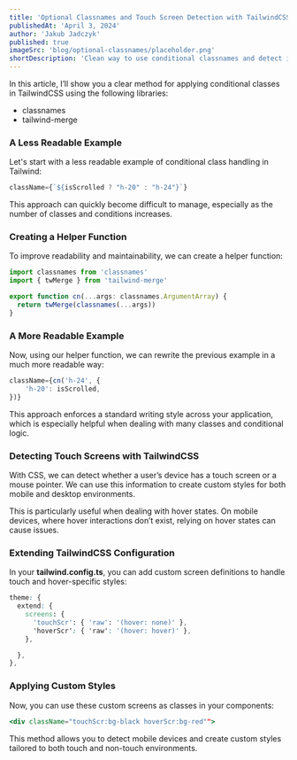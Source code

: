 ```yaml
---
title: 'Optional Classnames and Touch Screen Detection with TailwindCSS'
publishedAt: 'April 3, 2024'
author: 'Jakub Jadczyk'
published: true
imageSrc: 'blog/optional-classnames/placeholder.png'
shortDescription: 'Clean way to use conditional classnames and detect if user is using touch screen device'
---
```



In this article, I’ll show you a clear method for applying conditional classes in TailwindCSS using the following libraries:

- classnames
- tailwind-merge

### A Less Readable Example

Let's start with a less readable example of conditional class handling in Tailwind:

```jsx
className={`${isScrolled ? "h-20" : "h-24"}`}
```

This approach can quickly become difficult to manage, especially as the number of classes and conditions increases.

### Creating a Helper Function
To improve readability and maintainability, we can create a helper function:

```jsx
import classnames from 'classnames'
import { twMerge } from 'tailwind-merge'

export function cn(...args: classnames.ArgumentArray) {
  return twMerge(classnames(...args))
}
```

### A More Readable Example

Now, using our helper function, we can rewrite the previous example in a much more readable way:

```js
className={cn('h-24', {
	'h-20': isScrolled,
})}
```

This approach enforces a standard writing style across your application, which is especially helpful when dealing with many classes and conditional logic.

### Detecting Touch Screens with TailwindCSS 

With CSS, we can detect whether a user’s device has a touch screen or a mouse pointer. We can use this information to create custom styles for both mobile and desktop environments.

This is particularly useful when dealing with hover states. On mobile devices, where hover interactions don’t exist, relying on hover states can cause issues.

### Extending TailwindCSS Configuration

In your **tailwind.config.ts**, you can add custom screen definitions to handle touch and hover-specific styles:

```css
theme: {
  extend: {
    screens: {
      'touchScr': { 'raw': '(hover: none)' },
      'hoverScr': { 'raw': '(hover: hover)' },
    },

  },
},
```

### Applying Custom Styles

Now, you can use these custom screens as classes in your components:

```jsx
<div className="touchScr:bg-black hoverScr:bg-red"">
```

This method allows you to detect mobile devices and create custom styles tailored to both touch and non-touch environments.